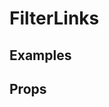 
<Meta title="Pattern Library|Structure/Filter Links" component={FilterLinks} />

# FilterLinks
 


## Examples

<Preview>
    <Story name="Normal">
        <FilterLinks
            links={[
                {
                    url: "#1",
                    label: "Example link"
                },
                {
                    url: "#2",
                    label: "Where to stream"
                },
                {
                    url: "#3",
                    label: "Where to begin"
                },
                {
                    url: "#4",
                    label: "Five Things"
                }
            ]}
        />
    </Story>
</Preview>

## Props 

<Props of={FilterLinks} />